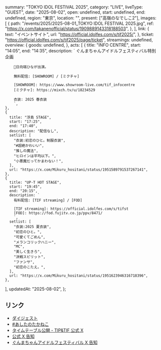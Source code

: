   summary: "TOKYO IDOL FESTIVAL 2025",
  category: "LIVE",
  liveType: "GUEST",
  date: "2025-08-02",
  open: undefined,
  start: undefined,
  end: undefined,
  region: "東京",
  location: "",
  present: ["高嶺のなでしこ2"],
  images: [
    {
      path: "/events/2025/2025-08-01_TOKYO IDOL FESTIVAL 2025.jpg",
      ref: "https://x.com/takanenofficial/status/1909889143318188503",
    },
  ],
  link: {
    text: "イベントサイト",
    url: "https://official.idolfes.com/s/tif2025/",
  },
  ticket: "https://official.idolfes.com/s/tif2025/page/ticket",
  streamings: undefined,
  overview: {
    goods: undefined,
  },
  acts: [
    {
      title: "INFO CENTRE",
      start: "14:05",
      end: "14:35",
      description: `
        ぐんまちゃんアイドルフェスティバル特別企画
        
        💜日向端ひなが出演。
        
        無料配信: [SHOWROOM] / [ミクチャ]
        
        [SHOWROOM]: https://www.showroom-live.com/tif_infocentre
        [ミクチャ]: https://mixch.tv/u/18234529
        
        衣装: 2025 春衣装
        `,
    },
    {
      title: "浮島 STAGE",
      start: "17:25",
      end: "17:40",
      description: "配信なし",
      setlist: [
        "衣装:初恋のひと。制服衣装",
        "#超絶かわいい",
        "推しの魔法",
        "ヒロインは平均以下。",
        "小悪魔だってかまわない！",
      ],
      url: "https://x.com/Mikuru_hositani/status/1951589791537267141",
    },
    {
      title: "UP-T HOT STAGE",
      start: "19:45",
      end: "20:15",
      description: `
        有料配信: [TIF streaming] / [FOD]
        
        [TIF streaming]: https://official.idolfes.com/s/tifst
        [FOD]: https://fod.fujitv.co.jp/ppv/8471/
        `,
      setlist: [
        "衣装:2025 夏衣装",
        "初恋のひと。",
        "可愛くてごめん",
        "メランコリックハニー",
        "MC",
        "美しく生きろ",
        "決戦スピリット",
        "ファンサ",
        "初恋のこたえ。",
      ],
      url: "https://x.com/Mikuru_hositani/status/1951623946316718396",
    },
  ],
  updatedAt: "2025-08-02",
};

## リンク

- [ダイジェスト](https://x.com/takanenofficial/status/1951570661287313700)
- [#あしたのたかねこ](https://x.com/takanenofficial/status/1951278102664884319)
- [タイムテーブル公開 - TIP&TIF 公式 X](https://x.com/TIP_TIF_staff/status/1943218640452817261)
- [公式 X 告知](https://x.com/takanenofficial/status/1909889143318188503)
- [ぐんまちゃんアイドルフェスティバル X 告知](https://x.com/gunmachan_GIF/status/1948654814260297859)
